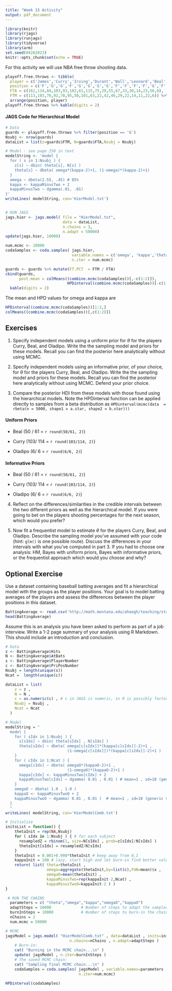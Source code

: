 ```yaml
---
title: "Week 15 Activity"
output: pdf_document
---
```


```r
library(knitr)
library(rjags)
library(runjags)
library(tidyverse)
library(arm)
set.seed(04262023)
knitr::opts_chunk$set(echo = TRUE)
```


For this activity we will use NBA free throw shooting data.

```r
playoff.free.throws <- tibble(
  player = c('James','Curry','Irving','Durant','Wall','Leonard','Beal','Harden','Love','Horford','Aldridge','Green','Paul','Olynyk','Parker','Favors','Jordan','Oladipo'),
  position = c('F','G','G','F','G','G','G','G','F','F','F','F','G','F','G','F','F','G'),
  FTA = c(162,114,84,103,93,102,61,115,75,29,55,67,33,30,14,23,56,6),
  FTM = c(113,103,76,92,78,95,50,101,63,22,42,46,29,22,14,11,22,6)) %>% 
  arrange(position, player)
playoff.free.throws %>% kable(digits = 2)
```

#### JAGS Code for Hierarchical Model
```r
# Data
guards <- playoff.free.throws %>% filter(position == 'G')
Nsubj <- nrow(guards)
dataList = list(z=guards$FTM, N=guards$FTA,Nsubj = Nsubj)
```

```r
# Model - see page 250 in text
modelString <- 'model {
  for ( s in 1:Nsubj ) {
    z[s] ~ dbin( theta[s], N[s] )
    theta[s] ~ dbeta( omega*(kappa-2)+1, (1-omega)*(kappa-2)+1)
  }
  omega ~ dbeta(2.55, .45) # 85%
  kappa <- kappaMinusTwo + 2
  kappaMinusTwo ~ dgamma(.01, .01)
}'
writeLines( modelString, con='HierModel.txt')


# RUN JAGS
jags.hier <- jags.model( file = "HierModel.txt", 
                         data = dataList, 
                         n.chains = 3, 
                         n.adapt = 50000)
update(jags.hier, 10000)

num.mcmc <- 10000
codaSamples <- coda.samples( jags.hier, 
                             variable.names = c('omega', 'kappa','theta'), 
                             n.iter = num.mcmc)
```

```r
guards <- guards %>% mutate(FT.PCT  = FTM / FTA)
cbind(guards, 
      post.mean = colMeans((combine.mcmc(codaSamples))[,-c(1:2)]),
                           HPDinterval(combine.mcmc(codaSamples))[-c(1:2),]) %>% 
  kable(digits = 2)
```

The mean and HPD values for omega and kappa are

```r
HPDinterval(combine.mcmc(codaSamples))[1:2,]
colMeans((combine.mcmc(codaSamples))[,c(1:2)])

```



## Exercises

1. Specify independent models using a uniform prior for $\theta$ for the players Curry, Beal, and Oladipo. Write the the sampling model and priors for these models. Recall you can find the posterior here analytically without using MCMC.

\vfill

2. Specify independent models using an informative prior, of your choice, for $\theta$ for the players Curry, Beal, and Oladipo. Write the the sampling model and priors for these models. Recall you can find the posterior here analytically without using MCMC. Defend your prior choice.
\vfill


3. Compare the posterior HDI from these models with those found using the hierarchical models. Note the HPDinterval function can be applied directly to samples from a beta distribution as `HPDinterval(mcmc(data  = rbeta(n = 5000, shape1 = a.star, shape2 = b.star)))`


#### Uniform Priors
- Beal (50 / 61 = `r round(50/61, 2)`) 

- Curry (103/ 114 = `r round(103/114, 2)`) 

- Oladipo (6/ 6 = `r round(6/6, 2)`) 


#### Informative Priors
- Beal (50 / 61 = `r round(50/61, 2)`) 

- Curry (103/ 114 = `r round(103/114, 2)`)

- Oladipo (6/ 6 = `r round(6/6, 2)`) 
\vfill

4. Reflect on the differences/similarities in the credible intervals between the two different priors as well as the hierarchical model. If you were going to bet on the players shooting percentages for the next season, which would you prefer?


\vfill

5. Now fit a frequentist model to estimate $\theta$ for the players Curry, Beal, and Oladipo. Describe the sampling model you've assumed with your code (hint: `glm()` is one possible route). Discuss the differences in your intervals with what you've computed in part 3. If you had to choose one analysis: HM, Bayes with uniform priors, Bayes with informative priors, or the frequentist approach which would you choose and why? 
\vfill



\vfill
\vfill
\newpage

## Optional Exercise

Use a dataset containing baseball batting averages and fit a hierarchical model with the groups as the player positions. Your goal is to model batting averages of the players and assess the differences between the player positions in this dataset.
```r
BattingAverage <- read.csv('http://math.montana.edu/ahoegh/teaching/stat491/data/BattingAverage.csv')
head(BattingAverage)
```

Assume this is an analysis you have been asked to perform as part of a job interview. Write a 1-2 page summary of your analysis using R Markdown. This should include an introduction and conclusion.

```r
# Data
z <- BattingAverage$Hits
N <- BattingAverage$AtBats
s <- BattingAverage$PlayerNumber
c <- BattingAverage$PriPosNumber
Nsubj = length(unique(s))
Ncat =  length(unique(c))

dataList = list(
    z = z ,
    N = N ,
    c = as.numeric(c) , # c in JAGS is numeric, in R is possibly factor
    Nsubj = Nsubj ,
    Ncat = Ncat
  )

# Model
modelString = "
  model {
    for ( sIdx in 1:Nsubj ) {
      z[sIdx] ~ dbin( theta[sIdx] , N[sIdx] )
      theta[sIdx] ~ dbeta( omega[c[sIdx]]*(kappa[c[sIdx]]-2)+1 , 
                           (1-omega[c[sIdx]])*(kappa[c[sIdx]]-2)+1 ) 
    }
    for ( cIdx in 1:Ncat ) {
      omega[cIdx] ~ dbeta( omegaO*(kappaO-2)+1 , 
                           (1-omegaO)*(kappaO-2)+1 )
      kappa[cIdx] <- kappaMinusTwo[cIdx] + 2
      kappaMinusTwo[cIdx] ~ dgamma( 0.01 , 0.01 ) # mean=1 , sd=10 (generic vague)
    }
    omegaO ~ dbeta( 1.0 , 1.0 ) 
    kappaO <- kappaMinusTwoO + 2
    kappaMinusTwoO ~ dgamma( 0.01 , 0.01 )  # mean=1 , sd=10 (generic vague)
  }
  " 
writeLines( modelString, con='HierModelComb.txt')

# Initialize
initsList = function() {
    thetaInit = rep(NA,Nsubj)
    for ( sIdx in 1:Nsubj ) { # for each subject
      resampledZ = rbinom(1, size=N[sIdx] , prob=z[sIdx]/N[sIdx] )
      thetaInit[sIdx] = resampledZ/N[sIdx]
    }
    thetaInit = 0.001+0.998*thetaInit # keep away from 0,1    
    kappaInit = 100 # lazy, start high and let burn-in find better value
    return( list( theta=thetaInit , 
                  omega=aggregate(thetaInit,by=list(c),FUN=mean)$x ,
                  omegaO=mean(thetaInit) ,
                  kappaMinusTwo=rep(kappaInit-2,Ncat) ,
                  kappaMinusTwoO=kappaInit-2 ) )
}

 # RUN THE CHAINS
  parameters = c( "theta","omega","kappa","omegaO","kappaO") 
  adaptSteps = 10000             # Number of steps to adapt the samplers
  burnInSteps = 10000            # Number of steps to burn-in the chains
  nChains = 2
  num.mcmc = 50000

# MCMC
jagsModel = jags.model( "HierModelComb.txt" , data=dataList , inits=initsList , 
                            n.chains=nChains , n.adapt=adaptSteps )
    # Burn-in:
    cat( "Burning in the MCMC chain...\n" )
    update( jagsModel , n.iter=burnInSteps )
    # The saved MCMC chain:
    cat( "Sampling final MCMC chain...\n" )
    codaSamples = coda.samples( jagsModel , variable.names=parameters , 
                                n.iter=num.mcmc)

HPDinterval(codaSamples)
```

